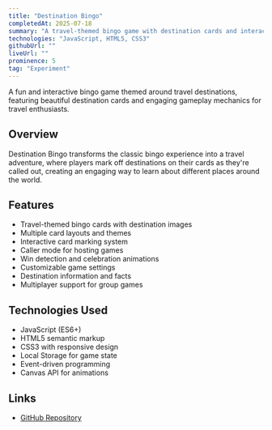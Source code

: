 ```yaml
---
title: "Destination Bingo"
completedAt: 2025-07-18
summary: "A travel-themed bingo game with destination cards and interactive gameplay"
technologies: "JavaScript, HTML5, CSS3"
githubUrl: ""
liveUrl: ""
prominence: 5
tag: "Experiment"
---
```


A fun and interactive bingo game themed around travel destinations, featuring beautiful destination cards and engaging gameplay mechanics for travel enthusiasts.

## Overview

Destination Bingo transforms the classic bingo experience into a travel adventure, where players mark off destinations on their cards as they're called out, creating an engaging way to learn about different places around the world.

## Features

- Travel-themed bingo cards with destination images
- Multiple card layouts and themes
- Interactive card marking system
- Caller mode for hosting games
- Win detection and celebration animations
- Customizable game settings
- Destination information and facts
- Multiplayer support for group games

## Technologies Used

- JavaScript (ES6+)
- HTML5 semantic markup
- CSS3 with responsive design
- Local Storage for game state
- Event-driven programming
- Canvas API for animations

## Links

- [GitHub Repository](https://github.com/bbeaudet-dev/destination-bingo)
